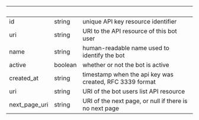 | &nbsp; | &nbsp; | &nbsp; |
|---|---|---|
| id | string | unique API key resource identifier |
| uri | string | URI to the API resource of this bot user |
| name | string | human-readable name used to identify the bot |
| active | boolean | whether or not the bot is active |
| created_at | string | timestamp when the api key was created, RFC 3339 format |
| uri | string | URI of the bot users list API resource |
| next_page_uri | string | URI of the next page, or null if there is no next page |